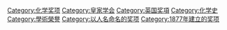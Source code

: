 {{Cat main|戴维奖章}}
[[Category:化学奖项|Category:化学奖项]]
[[Category:皇家学会|Category:皇家学会]]
[[Category:英国奖項|Category:英国奖項]]
[[Category:化学史|Category:化学史]]
[[Category:學術榮譽|Category:學術榮譽]]
[[Category:以人名命名的奖项|Category:以人名命名的奖项]]
[[Category:1877年建立的奖项|Category:1877年建立的奖项]]